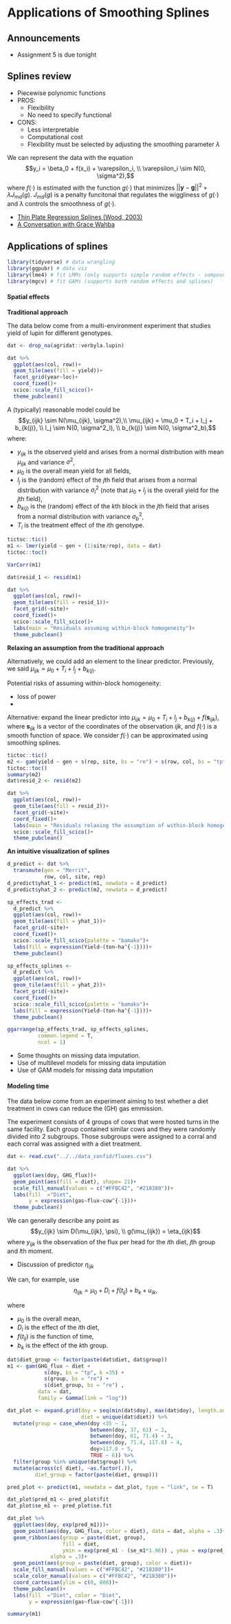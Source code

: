 # Applications of Smoothing Splines  

## Announcements

- Assignment 5 is due tonight 

## Splines review 

- Piecewise polynomic functions 
- PROS: 
  - Flexibility
  - No need to specify functional 
- CONS: 
  - Less interpretable 
  - Computational cost 
  - Flexibility must be selected by adjusting the smoothing parameter $\lambda$ 
  
We can represent the data with the equation 
$$y_i = \beta_0 + f(x_i) + \varepsilon_i, \\ \varepsilon_i \sim N(0, \sigma^2),$$
where $f(\cdot)$ is estimated with the function $g(\cdot)$ that minimizes $||\mathbf{y}-\mathbf{g}||^2 + \lambda J_{md}(g)$.
$J_{md}(g)$ is a penalty funcitonal that regulates the wiggliness of $g(\cdot)$ and $\lambda$ controls the smoothness of $g(\cdot)$.

- [Thin Plate Regression Splines (Wood, 2003)](https://academic.oup.com/jrsssb/article-abstract/65/1/95/7110632) 
- [A Conversation with Grace Wahba](https://projecteuclid.org/journals/statistical-science/volume-35/issue-2/A-Conversation-with-Grace-Wahba/10.1214/19-STS734.full) 

## Applications of splines 

```r
library(tidyverse) # data wrangling 
library(ggpubr) # data viz
library(lme4) # fit LMMs (only supports simple random effects - sompound symmetry)
library(mgcv) # fit GAMs (supports both random effects and splines)
```

#### Spatial effects 

**Traditional approach** 

The data below come from a multi-environment experiment that studies yield of lupin for different genotypes. 

```r
dat <- drop_na(agridat::verbyla.lupin)

dat %>% 
  ggplot(aes(col, row))+
  geom_tile(aes(fill = yield))+
  facet_grid(year~loc)+
  coord_fixed()+
  scico::scale_fill_scico()+
  theme_pubclean()
```

A (typically) reasonable model could be 
$$y_{ijk} \sim N(\mu_{ijk}, \sigma^2),\\ \mu_{ijk} = \mu_0 + T_i + l_j + b_{k(j)}, \\ l_j \sim N(0, \sigma^2_l), \\ b_{k(j)} \sim N(0, \sigma^2_b),$$
where: 

- $y_{ijk}$ is the observed yield and arises from a normal distribution with mean $\mu_{ijk}$ and variance $\sigma^2$,
- $\mu_0$ is the overall mean yield for all fields, 
- $l_j$ is the (random) effect of the $j$th field that arises from a normal distribution with variance $\sigma^2_l$ (note that $\mu_0 + l_j$ is the overall yield for the $j$th field), 
- $b_{k(j)}$ is the (random) effect of the $k$th block in the $j$th field that arises from a normal distribution with variance $\sigma^2_b$, 
- $T_i$ is the treatment effect of the $i$th genotype. 


```r
tictoc::tic()
m1 <- lmer(yield ~ gen + (1|site/rep), data = dat)
tictoc::toc()

VarCorr(m1)

dat$resid_1 <- resid(m1)
```
 
```r
dat %>% 
  ggplot(aes(col, row))+
  geom_tile(aes(fill = resid_1))+
  facet_grid(~site)+
  coord_fixed()+
  scico::scale_fill_scico()+
  labs(main = "Residuals assuming within-block homogeneity")+
  theme_pubclean()
```

**Relaxing an assumption from the traditional approach** 

Alternatively, we could add an element to the linear predictor. Previously, we said $\mu_{ijk} = \mu_0 + T_i + l_j + b_{k(j)}$. 

Potential risks of assuming within-block homogeneity: 

- loss of power 
- 

Alternative: expand the linear predictor into $\mu_{ijk} = \mu_0 + T_i + l_j + b_{k(j)} + f(\mathbf{s}_{ijk})$, where $\mathbf{s}_{ijk}$ is a vector of the coordinates of the observation $ijk$, and $f(\cdot)$ is a smooth function of space. We consider $f(\cdot)$ can be approximated using smoothing splines. 

```r
tictoc::tic()
m2 <- gam(yield ~ gen + s(rep, site, bs = "re") + s(row, col, bs = "tp", by = site), data = dat)
tictoc::toc()
summary(m2)
dat$resid_2 <- resid(m2)
```
 
```r
dat %>% 
  ggplot(aes(col, row))+
  geom_tile(aes(fill = resid_2))+
  facet_grid(~site)+
  coord_fixed()+
  labs(main = "Residuals relaxing the assumption of within-block homogeneity")+
  scico::scale_fill_scico()+
  theme_pubclean()
```

**An intuitive visualization of splines** 

```r
d_predict <- dat %>% 
  transmute(gen = "Merrit", 
            row, col, site, rep)
d_predict$yhat_1 <- predict(m1, newdata = d_predict)
d_predict$yhat_2 <- predict(m2, newdata = d_predict)
```

```r
sp_effects_trad <- 
  d_predict %>% 
  ggplot(aes(col, row))+
  geom_tile(aes(fill = yhat_1))+
  facet_grid(~site)+
  coord_fixed()+
  scico::scale_fill_scico(palette = "bamako")+
  labs(fill = expression(Yield~(ton~ha^{-1})))+
  theme_pubclean()

sp_effects_splines <- 
  d_predict %>% 
  ggplot(aes(col, row))+
  geom_tile(aes(fill = yhat_2))+
  facet_grid(~site)+
  coord_fixed()+
  scico::scale_fill_scico(palette = "bamako")+
  labs(fill = expression(Yield~(ton~ha^{-1})))+
  theme_pubclean()

ggarrange(sp_effects_trad, sp_effects_splines, 
          common.legend = T,
          ncol = 1)
```

- Some thoughts on missing data imputation. 
- Use of multilevel models for missing data imputation 
- Use of GAM models for missing data imputation 


#### Modeling time 

The data below come from an experiment aiming to test whether a diet treatment in cows can reduce the (GH) gas emmission. 

The experiment consists of 4 groups of cows that were hosted turns in the same facility. Each group contained similar cows and they were randomly divided into 2 subgroups. Those subgroups were assigned to a corral and each corral was assigned with a diet treatment. 

```r
dat <- read.csv("../../data_confid/fluxes.csv")

dat %>% 
  ggplot(aes(doy, GHG_flux))+
  geom_point(aes(fill = diet), shape= 21)+
  scale_fill_manual(values = c("#FFBC42", "#218380"))+
  labs(fill  ="Diet", 
       y = expression(gas~flux~cow^{-1}))+
  theme_pubclean()
```

We can generally describe any point as 
$$y_{ijk} \sim D(\mu_{ijk}, \psi), \\ g(\mu_{ijk}) = \eta_{ijk}$$
where $y_{ijk}$ is the observation of the flux per head for the $i$th diet, $j$th group and $l$th moment. 

- Discussion of predictor $\eta_{ijk}$ 

We can, for example, use 
$$\eta_{ijk} = \mu_0 + D_i + f(t_{ij}) + b_{k} + u_{ik},$$

where 

- $\mu_0$ is the overall mean, 
- $D_i$ is the effect of the $i$th diet,  
- $f(t_{ij})$ is the function of time, 
- $b_{k}$ is the effect of the $k$th group. 

```r
dat$diet_group <- factor(paste(dat$diet, dat$group))
m1 <- gam(GHG_flux ~ diet + 
            s(doy, bs = "tp", k =35) + 
            s(group, bs = "re") +
            s(diet_group, bs = "re") , 
          data = dat,
          family = Gamma(link = "log"))

dat_plot <- expand.grid(doy = seq(min(dat$doy), max(dat$doy), length.out = 1000), 
                        diet = unique(dat$diet)) %>% 
  mutate(group = case_when(doy <35 ~ 1, 
                           between(doy, 37, 61) ~ 2, 
                           between(doy, 61, 71.4) ~ 3, 
                           between(doy, 71.4, 117.8) ~ 4, 
                           doy>117.8 ~ 5, 
                           TRUE ~ 6)) %>% 
  filter(group %in% unique(dat$group)) %>% 
  mutate(across(c( diet), ~as.factor(.)), 
         diet_group = factor(paste(diet, group)))

pred_plot <- predict(m1, newdata = dat_plot, type = "link", se = T)

dat_plot$pred_m1 <- pred_plot$fit
dat_plot$se_m1 <- pred_plot$se.fit

dat_plot %>% 
  ggplot(aes(doy, exp(pred_m1)))+
  geom_point(aes(doy, GHG_flux, color = diet), data = dat, alpha = .3)+
  geom_ribbon(aes(group = paste(diet, group),
                  fill = diet,
                  ymin = exp(pred_m1 - (se_m1*1.96)) , ymax = exp(pred_m1 +(se_m1*1.96))), 
              alpha = .3)+
  geom_point(aes(group = paste(diet, group), color = diet))+
  scale_fill_manual(values = c("#FFBC42", "#218380"))+
  scale_color_manual(values = c("#FFBC42", "#218380"))+
  coord_cartesian(ylim = c(0, 800))+
  theme_pubclean()+
  labs(fill  ="Diet", color = "Diet",
       y = expression(gas~flux~cow^{-1}))
```


```r
summary(m1)
```

